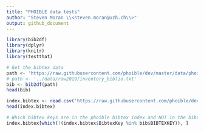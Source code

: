```yaml
---
title: "PHOIBLE data tests"
author: "Steven Moran \\<steven.moran@uzh.ch\\>"
output: github_document
---
```

  
```r
library(bib2df)
library(dplyr)
library(knitr)
library(testthat)
```

```r
# Get the bibtex data
path <- 'https://raw.githubusercontent.com/phoible/dev/master/data/phoible-references.bib'
# path <- '../data/raw2019/inventory_biblio.txt'
bib <- bib2df(path)
head(bib)
```

```r
index.bibtex <- read.csv('https://raw.githubusercontent.com/phoible/dev/master/mappings/InventoryID-Bibtex.csv', header=T, stringsAsFactors = F)
head(index.bibtex)
```

```r
# Which bibtex keys are in the phoible bibtex index and NOT in the bibtex file
index.bibtex[which(!(index.bibtex$BibtexKey %in% bib$BIBTEXKEY)), ]
```

<!--
## load(url('https://raw.githubusercontent.com/phoible/dev/refactor-agg/data/phoible-by-phoneme.RData'))
-->